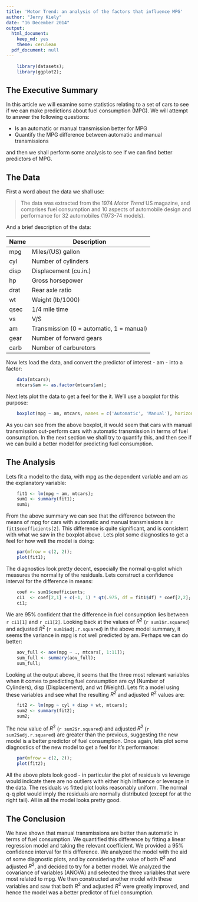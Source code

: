 ```yaml
---
title: 'Motor Trend: an analysis of the factors that influence MPG'
author: "Jerry Kiely"
date: "16 December 2014"
output:
  html_document:
    keep_md: yes
    theme: cerulean
  pdf_document: null
---
```


```r

    library(datasets);
    library(ggplot2);

```

## The Executive Summary

In this article we will examine some statistics relating to a set of cars to see if we can make 
predictions about fuel consumption (MPG). We will attempt to answer the following questions:

* Is an automatic or manual transmission better for MPG
* Quantify the MPG difference between automatic and manual transmissions

and then we shall perform some analysis to see if we can find better predictors of MPG.

## The Data

First a word about the data we shall use:

> The data was extracted from the 1974 _Motor Trend_ US magazine,
> and comprises fuel consumption and 10 aspects of automobile design
> and performance for 32 automobiles (1973-74 models).

And a brief description of the data:

| Name  | Description                              |
|-------|------------------------------------------|
| mpg   | Miles/(US) gallon                        |
| cyl   | Number of cylinders                      |
| disp  | Displacement (cu.in.)                    |
| hp    | Gross horsepower                         |
| drat  | Rear axle ratio                          |
| wt    | Weight (lb/1000)                         |
| qsec  | 1/4 mile time                            |
| vs    | V/S                                      |
| am    | Transmission (0 = automatic, 1 = manual) |
| gear  | Number of forward gears                  |
| carb  | Number of carburetors                    |

Now lets load the data, and convert the predictor of interest - am - into a factor:

```r

    data(mtcars);
    mtcars$am <- as.factor(mtcars$am);

```
Next lets plot the data to get a feel for the it. We'll use a boxplot for this purpose:

```r

    boxplot(mpg ~ am, mtcars, names = c('Automatic', 'Manual'), horizontal = TRUE);

```

As you can see from the above boxplot, it would seem that cars with manual transmission 
out-perform cars with automatic transmission in terms of fuel consumption. In the next 
section we shall try to quantify this, and then see if we can build a better model for 
predicting fuel consumption.

## The Analysis

Lets fit a model to the data, with mpg as the dependent variable and am as the explanatory 
variable:

```r

    fit1 <- lm(mpg ~ am, mtcars);
    sum1 <- summary(fit1);
    sum1;

```

From the above summary we can see that the difference between the means of mpg for cars with 
automatic and manual transmissions is `r fit1$coefficients[2]`. This difference is quite 
significant, and is consistent with what we saw in the boxplot above. Lets plot some diagnostics 
to get a feel for how well the model is doing:

```r

    par(mfrow = c(2, 2));
    plot(fit1);

```

The diagnostics look pretty decent, especially the normal q-q plot which measures the normality of 
the residuals. Lets construct a confidence interval for the difference in means:

```r

    coef <- sum1$coefficients;
    ci1  <- coef[2,1] + c(-1, 1) * qt(.975, df = fit1$df) * coef[2,2];
    ci1;

```

We are 95% confident that the difference in fuel consumption lies between `r ci1[1]` and 
`r ci1[2]`. Looking back at the values of $R^2$ (`r sum1$r.squared`) and adjusted $R^2$ 
(`r sum1$adj.r.squared`) in the above model summary, it seems the variance in mpg is not well 
predicted by am. Perhaps we can do better:

```r

    aov_full <- aov(mpg ~ ., mtcars[, 1:11]);
    sum_full <- summary(aov_full);
    sum_full;

```

Looking at the output above, it seems that the three most relevant variables when it comes to 
predicting fuel consumption are cyl (Number of Cylinders), disp (Displacement), and wt (Weight). 
Lets fit a model using these variables and see what the resulting $R^2$ and adjusted $R^2$ 
values are:

```r

    fit2 <- lm(mpg ~ cyl + disp + wt, mtcars);
    sum2 <- summary(fit2);
    sum2;

```

The new value of $R^2$ (`r sum2$r.squared`) and adjusted $R^2$ (`r sum2$adj.r.squared`) are 
greater than the previous, suggesting the new model is a better predictor of fuel consumption. 
Once again, lets plot some diagnostics of the new model to get a feel for it's performance: 

```r

    par(mfrow = c(2, 2));
    plot(fit2);

```

All the above plots look good - in particular the plot of residuals vs leverage would indicate 
there are no outliers with either high influence or leverage in the data. The residuals vs fitted 
plot looks reasonably uniform. The normal q-q plot would imply the residuals are normally 
distributed (except for at the right tail). All in all the model looks pretty good.

## The Conclusion

We have shown that manual transmissions are better than automatic in terms of fuel consumption. We 
quantified this difference by fitting a linear regression model and taking the relevant coefficient. 
We provided a 95% confidence interval for this difference. We analyzed the model with the aid of some 
diagnostic plots, and by considering the value of both $R^2$ and adjusted $R^2$, and decided to try 
for a better model. We analyzed the covariance of variables (ANOVA) and selected the three variables 
that were most related to mpg. We then constructed another model with these variables and saw that 
both $R^2$ and adjusted $R^2$ were greatly improved, and hence the model was a better predictor of 
fuel consumption.
